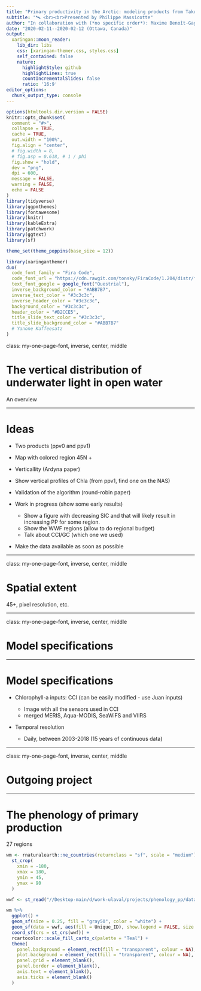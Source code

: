 ```yaml
---
title: "Primary productivity in the Arctic: modeling products from Takuvik"
subtitle: "🛰️ <br><br>Presented by Philippe Massicotte"
author: "In collaboration with (*no specific order*): Maxime Benoît-Gagné, Simon Bélanger, Emmanuel Devred, Atsushi Mastuoka, Marcel Babin, Marie-Hélène Forget, Jean-Thomas Baillargeon, Eric Rehm, Mathieu Ardyna"
date: "2020-02-11--2020-02-12 (Ottawa, Canada)"
output:
  xaringan::moon_reader:
    lib_dir: libs
    css: [xaringan-themer.css, styles.css]
    self_contained: false
    nature:
      highlightStyle: github
      highlightLines: true
      countIncrementalSlides: false
      ratio: '16:9'
editor_options:
  chunk_output_type: console
---
```


```r
options(htmltools.dir.version = FALSE)
knitr::opts_chunk$set(
  comment = "#>",
  collapse = TRUE,
  cache = TRUE,
  out.width = "100%",
  fig.align = "center",
  # fig.width = 8,
  # fig.asp = 0.618, # 1 / phi
  fig.show = "hold",
  dev = "png",
  dpi = 600,
  message = FALSE,
  warning = FALSE,
  echo = FALSE
)
library(tidyverse)
library(ggpmthemes)
library(fontawesome)
library(knitr)
library(kableExtra)
library(patchwork)
library(ggtext)
library(sf)

theme_set(theme_poppins(base_size = 12))
```

```r
library(xaringanthemer)
duo(
  code_font_family = "Fira Code",
  code_font_url = "https://cdn.rawgit.com/tonsky/FiraCode/1.204/distr/fira_code.css",
  text_font_google = google_font("Questrial"),
  inverse_background_color = "#ABB7B7",
  inverse_text_color = "#3c3c3c",
  inverse_header_color = "#3c3c3c",
  background_color = "#3c3c3c",
  header_color = "#B2CCE5",
  title_slide_text_color = "#3c3c3c",
  title_slide_background_color = "#ABB7B7"
  # Yanone Kaffeesatz
)
```

class: my-one-page-font, inverse, center, middle

# The vertical distribution of underwater light in open water

An overview

---

# Ideas

- Two products (ppv0 and ppv1)

- Map with colored region 45N +

- Verticallity (Ardyna paper)

- Show vertical profiles of Chla (from ppv1, find one on the NAS)

- Validation of the algorithm (round-robin paper)

- Work in progress (show some early results)
    - Show a figure with decreasing SIC and that will likely result in increasing PP for some region.
    - Show the WWF regions (allow to do regional budget)
    - Talk about CCI/GC (which one we used)

- Make the data available as soon as possible

---

class: my-one-page-font, inverse, center, middle

# Spatial extent

45+, pixel resolution, etc.

---

class: my-one-page-font, inverse, center, middle

# Model specifications

---

# Model specifications

- Chlorophyll-a inputs: CCI (can be easily modified - use Juan inputs)

    - Image with all the sensors used in CCI
    - merged MERIS, Aqua-MODIS, SeaWiFS and VIIRS 

- Temporal resolution

    - Daily, between 2003-2018 (15 years of continuous data)

---

class: my-one-page-font, inverse, center, middle

# Outgoing project

---

# The phenology of primary production

27 regions

```r
wm <- rnaturalearth::ne_countries(returnclass = "sf", scale = "medium") %>%
  st_crop(
    xmin = -180,
    xmax = 180,
    ymin = 45,
    ymax = 90
  )

wwf <- st_read("//Desktop-main/d/work-ulaval/projects/phenology_pp/data/Carte WWF source/RACER_Study_Units_160210_Mar.shp", quiet = TRUE)

wm %>%
  ggplot() +
  geom_sf(size = 0.25, fill = "gray50", color = "white") +
  geom_sf(data = wwf, aes(fill = Unique_ID), show.legend = FALSE, size = 0.25, color = "white") +
  coord_sf(crs = st_crs(wwf)) +
  rcartocolor::scale_fill_carto_c(palette = "Teal") + 
  theme(
    panel.background = element_rect(fill = "transparent", colour = NA),
    plot.background = element_rect(fill = "transparent", colour = NA),
    panel.grid = element_blank(),
    panel.border = element_blank(),
    axis.text = element_blank(),
    axis.ticks = element_blank()
  )
```

